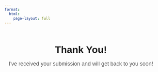 ---
format:
  html:
    page-layout: full
---

```{=html}
<!-- Centered container for the thank-you message -->
<div style="
  max-width: 600px;
  margin: 4rem auto; 
  text-align: center; 
  font-family: sans-serif;
">
  <h1 style="font-size: 2rem; margin-bottom: 1rem;">
    Thank You!
  </h1>
  <p style="font-size: 1.125rem; color: #555;">
    I've received your submission and will get back to you soon!
  </p>
</div>

<!-- Confetti JS library from a CDN -->
<script src="https://cdn.jsdelivr.net/npm/canvas-confetti@1.5.1/dist/confetti.browser.min.js"></script>

<!-- Inline Script to trigger confetti -->
<script>
(function() {
  // Duration for the confetti in milliseconds
  const duration = 3000; 
  const animationEnd = Date.now() + duration;

  const colors = ['#00bfff', '#ff6f61', '#ffc107', '#4caf50', '#ff4081'];

  (function frame() {
    // Launch a few confetti from the left edge
    confetti({
      particleCount: 3,
      angle: 60,
      spread: 55,
      origin: { x: 0 },
      colors: colors
    });
    // Launch a few confetti from the right edge
    confetti({
      particleCount: 3,
      angle: 120,
      spread: 55,
      origin: { x: 1 },
      colors: colors
    });
    // Keep going until we hit our end time
    if (Date.now() < animationEnd) {
      requestAnimationFrame(frame);
    }
  })();
})();
</script>
```